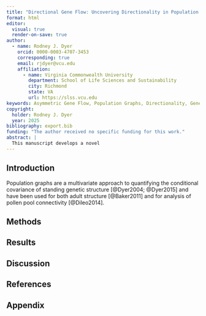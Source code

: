 ```yaml
---
title: "Directional Gene Flow: Uncovering Directionality in Population Graph Topologies"
format: html
editor: 
  visual: true
  render-on-save: true 
author:
  - name: Rodney J. Dyer
    orcid: 0000-0003-4707-3453
    corresponding: true 
    email: rjdyer@vcu.edu
    affiliation: 
      - name: Virginia Commonwealth University
        department: School of Life Sciences and Sustainability
        city: Richmond
        state: VA
        url: https://slss.vcu.edu
keywords: Asymmetric Gene Flow, Population Graphs, Directionality, Genetic Connectivity
copyright: 
  holder: Rodney J. Dyer
  year: 2025
bibliography: export.bib
funding: "The author received no specific funding for this work."
abstract: |
  This manuscript develops a novel 
---
```


## Introduction

Population graphs are a multivariate approach to quantifying the conditional covariance of standing genetic structure [@Dyer2004; @Dyer2015] and have been used for both adult structure \[@Baker2011\] and for analysis of pollen pool connectivity [@Dileo2014].

## Methods

## Results

## Discussion

## References

::: {#refs}
:::

## Appendix {.backmatter}
